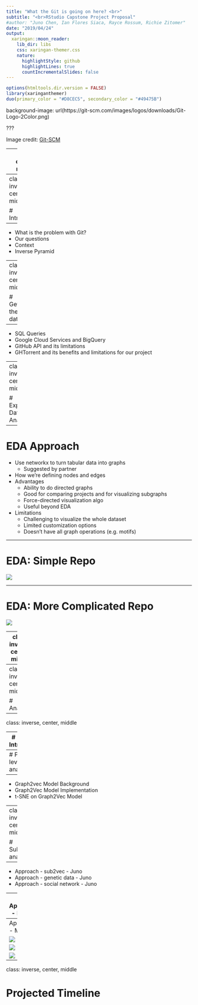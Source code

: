```yaml
---
title: "What the Git is going on here? <br>"
subtitle: "<br>RStudio Capstone Project Proposal"
#author: "Juno Chen, Ian Flores Siaca, Rayce Rossum, Richie Zitomer"
date: "2019/04/24"
output:
  xaringan::moon_reader:
    lib_dir: libs
    css: xaringan-themer.css
    nature:
      highlightStyle: github
      highlightLines: true
      countIncrementalSlides: false
---
```


```r
options(htmltools.dir.version = FALSE)
library(xaringanthemer)
duo(primary_color = "#D8CEC5", secondary_color = "#49475B")
```

background-image: url(https://git-scm.com/images/logos/downloads/Git-Logo-2Color.png)

???

Image credit: [Git-SCM](https://git-scm.com/images/logos/downloads/Git-Logo-2Color.png)

---
class: center, middle

# What the git is going on here?

---
class: inverse, center, middle

# Introduction

---

- What is the problem with Git?
- Our questions
- Context
- Inverse Pyramid

---
class: inverse, center, middle

# Getting the data

---

- SQL Queries
- Google Cloud Services and BigQuery
- GitHub API and its limitations
- GHTorrent and its benefits and limitations for our project

---
class: inverse, center, middle

# Exploratory Data Analysis

---

# EDA Approach

- Use networkx to turn tabular data into graphs
  - Suggested by partner
- How we're defining nodes and edges
- Advantages
  - Ability to do directed graphs
  - Good for comparing projects and for visualizing subgraphs
  - Force-directed visualization algo 
  - Useful beyond EDA
- Limitations
  - Challenging to visualize the whole dataset
  - Limited customization options
  - Doesn’t have all graph operations (e.g. motifs)

---

# EDA: Simple Repo

![](../imgs/branch_test1.png)

---

# EDA: More Complicated Repo


![](../imgs/branch_test.png)

---
class: inverse, center, middle

# Integration

---
class: inverse, center, middle

# Analysis

---
class: inverse, center, middle

---
# Analysis Introduction

- Ultimately trying to “find patterns in the way people actually use git”

- Ideal data to analyze

- Project-to-project comparison

- Finding common subgraphs

---
# Project-level analysis

---

- Graph2vec Model Background 
- Graph2Vec Model Implementation 
- t-SNE on Graph2Vec Model

---
class: inverse, center, middle

# Subgraph analysis

---

- Approach - sub2vec - Juno
- Approach - genetic data - Juno
- Approach - social network - Juno

---
# Approach - Motifs

-  What’s a Motif?

  - A subgraph which occurs in a network at a much higher frequency than random chance

- Challenges with finding motifs

  - Relies on solving NP-complete problem of subgraph isomorphism

    - Potential Solution: MCMC sampling

  - Haven’t found many resources for identifying motifs

---
Approach - Motifs


![](../imgs/degree_distribution.png)

![](../imgs/graph_1.png)

![](../imgs/graph_2.png)

---
class: inverse, center, middle

# Projected Timeline